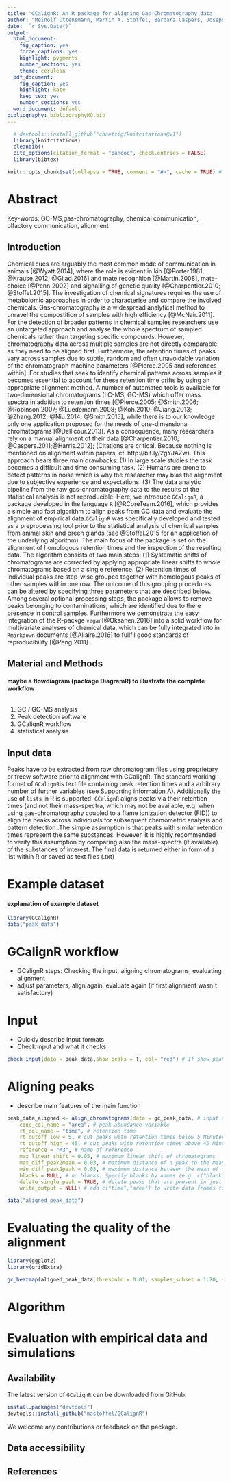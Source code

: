 ```yaml
---
title: 'GCalignR: An R package for aligning Gas-Chromatography data'
author: "Meinolf Ottensmann, Martin A. Stoffel, Barbara Caspers, Joseph I. Hoffman"
date: '`r Sys.Date()`'
output:
  html_document:
    fig_caption: yes
    force_captions: yes
    highlight: pygments
    number_sections: yes
    theme: cerulean
  pdf_document:
    fig_caption: yes
    highlight: kate
    keep_tex: yes
    number_sections: yes
  word_document: default
bibliography: bibliographyMO.bib
---
```


```r
  # devtools::install_github("cboettig/knitcitations@v1")
  library(knitcitations)
  cleanbib()
  cite_options(citation_format = "pandoc", check.entries = FALSE)
  library(bibtex)
``` 

```r
knitr::opts_chunk$set(collapse = TRUE, comment = "#>", cache = TRUE) # warning = FALSE
```


# Abstract

Key-words: GC-MS,gas-chromatography, chemical communication, olfactory communication, alignment

	
## Introduction

Chemical cues are arguably the most common mode of communication in animals [@Wyatt.2014], where the role is evident in kin [@Porter.1981; @Krause.2012; @Gilad.2016] and mate recognition [@Martin.2008], mate-choice [@Penn.2002] and signalling of genetic quality [@Charpentier.2010; @Stoffel.2015]. The investigation of chemical signatures requires the use of metabolomic approaches in order to characterise and compare the involved chemicals. Gas-chromatography is a widespread analytical method to unravel the compostition of samples with high efficiency [@McNair.2011]. For the detection of broader patterns in chemical samples researchers use an untargeted approach and analyse the whole spectrum of sampled chemicals rather than targeting specific compounds. However, chromatography data across multiple samples are not directly comparable as they need to be aligned first. Furthermore, the retention times of peaks vary across samples due to subtle, random and often unavoidable variation of the chromatograph machine parameters [@Pierce.2005 and references within]. For studies that seek to identify chemical patterns across samples it becomes essential to account for these retention time drifts by using an appropriate alignment method. A number of automated tools is available for two-dimensional chromatograms (LC-MS, GC-MS) which offer mass spectra in addition to retention times [@Pierce.2005; @Smith.2006; @Robinson.2007; @Luedemann.2008; @Koh.2010; @Jiang.2013; @Zhang.2012; @Niu.2014; @Smith.2015], while there is to our knowledge only one application proposed for the needs of one-dimensional chromatograms [@Dellicour.2013]. As a consequence, many researchers rely on a manual alignment of their data [@Charpentier.2010; @Caspers.2011;@Harris.2012]; (Citations are critical. Because nothing is mentioned on alignment within papers, cf. http://bit.ly/2gYJAZw). This approach bears three main drawbacks: (1) In large scale studies the task becomes a difficult and time consuming task. (2) Humans are prone to detect patterns in noise which is why the researcher may bias the alignment due to subjective experience and expectations. (3) The data analytic pipeline from the raw gas-chromatography data to the results of the statistical analysis is not reproducible. 
Here, we introduce `GCalignR`, a package developed in the language `R` [@RCoreTeam.2016], which provides a simple and fast algorithm to align peaks from GC data and evaluate the alignment of empirical data.`GCalignR` was specifically developed and tested as a preprocessing tool prior to the statistical analysis of chemical samples from animal skin and preen glands (see @Stoffel.2015 for an application of the underlying algorithm). The main focus of the package is set on the alignment of homologous retention times and the inspection of the resulting data. The algorithm consists of two main steps: (1) Systematic shifts of chromatograms are corrected by applying appropriate linear shifts to whole chromatograms based on a single reference. (2) Retention times of individual peaks are step-wise grouped together with homologous peaks of other samples within one row. The outcome of this grouping procedures can be altered by specifying three parameters that are described below. Among several optional processing steps, the package allows to remove peaks belonging to contaminations, which are identified due to there presence in control samples. 
Furthermore we demonstrate the easy integration of the R-packge `vegan`[@Oksanen.2016] into a solid workflow for multivariate analyses of chemical data, which can be fully integrated into  in `Rmarkdown` documents [@Allaire.2016] to fullfil good standards of reproducibility [@Peng.2011].
 

## Material and Methods

#### maybe a flowdiagram (package DiagramR) to illustrate the complete workflow ###

```r
```

1. GC / GC-MS analysis
2. Peak detection software
3. GCalignR workflow
4. statistical analysis

## Input data 
Peaks have to be extracted from raw chromatogram files using proprietary or freew software prior to alignment with GCalignR. 
The standard working format of `GCalignR`is text file containing peak retention times and a arbitrary number of further variables (see Supporting information A). Additionally the use of `lists` in R is supported. 
`GCalignR` aligns peaks via their retention times (and not their mass-spectra, which may not be available, e.g. when 
using gas-chromatography coupled to a flame ionization detector (FID)) to align the peaks across individuals for subsequent chemometric analysis and pattern detection .The simple assumption is that peaks with similar retention times
represent the same substances. However, it is highly recommended to verify this assumption by
comparing also the mass-spectra (if available) of the substances of interest.
The final data is returned either in form of a list within R or saved as text files (.txt)

# Example dataset

#### explanation of example dataset ####

```r
library(GCalignR)
data("peak_data")
```

# GCalignR workflow

- GCalignR steps: Checking the input, aligning chromatograms, evaluating alignment
- adjust parameters, align again, evaluate again (if first alignment wasn´t satisfactory)


# Input

- Quickly describe input formats
- Check input and what it checks

```r
check_input(data = peak_data,show_peaks = T, col= "red") # If show_peaks = T, a histogram of peaks is plotted 
```


# Aligning peaks

- describe main features of the main function

```r
peak_data_aligned <- align_chromatograms(data = gc_peak_data, # input data
    conc_col_name = "area", # peak abundance variable
    rt_col_name = "time", # retention time 
    rt_cutoff_low = 5, # cut peaks with retention times below 5 Minutes
    rt_cutoff_high = 45, # cut peaks with retention times above 45 Minutes
    reference = "M3", # name of reference 
    max_linear_shift = 0.05, # maximum linear shift of chromatograms
    max_diff_peak2mean = 0.03, # maximum distance of a peak to the mean
    min_diff_peak2peak = 0.03, # maximum distance between the mean of two peaks
    blanks = NULL, # no blanks. Specify blanks by names (e.g. c("blank1", "blank2"))
    delete_single_peak = TRUE, # delete peaks that are present in just one sample 
    write_output = NULL) # add c("time","area") to write data frames to .txt file
```

```r
data("aligned_peak_data")
```

# Evaluating the quality of the alignment

```r
library(ggplot2)
library(gridExtra)
```


```r
gc_heatmap(aligned_peak_data,threshold = 0.01, samples_subset = 1:20, substance_subset = 1:30, label_size = 10, type = "continous") # By default a threshold of 0.05 is used to mark deviations
```

# Algorithm

# Evaluation with empirical data and simulations


## Availability

The latest version of `GCalignR` can be downloaded from GitHub.

```r
install.packages("devtools")
devtools::install_github("mastoffel/GCalignR")
```

We welcome any contributions or feedback on the package.

## Data accessibility


## References




